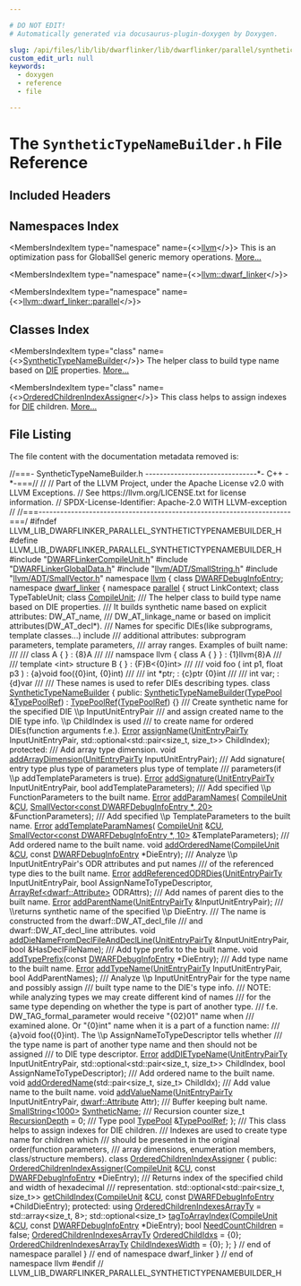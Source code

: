 ```yaml
---

# DO NOT EDIT!
# Automatically generated via docusaurus-plugin-doxygen by Doxygen.

slug: /api/files/lib/lib/dwarflinker/lib/dwarflinker/parallel/synthetictypenamebuilder-h
custom_edit_url: null
keywords:
  - doxygen
  - reference
  - file

---
```





# The `SyntheticTypeNameBuilder.h` File Reference

<DoxygenPage pluginConfig={pluginConfig}>



## Included Headers

<IncludesList>
<IncludesListItem
  filePath="DWARFLinkerCompileUnit.h"
  permalink="/docs/api/files/lib/lib/dwarflinker/lib/dwarflinker/parallel/dwarflinkercompileunit-h"
  isLocal="true" />
<IncludesListItem
  filePath="DWARFLinkerGlobalData.h"
  permalink="/docs/api/files/lib/lib/dwarflinker/lib/dwarflinker/parallel/dwarflinkerglobaldata-h"
  isLocal="true" />
<IncludesListItem
  filePath="llvm/ADT/SmallString.h"
  permalink="/docs/api/files/include/include/llvm/include/llvm/adt/smallstring-h"
  isLocal="true" />
<IncludesListItem
  filePath="llvm/ADT/SmallVector.h"
  permalink="/docs/api/files/include/include/llvm/include/llvm/adt/smallvector-h"
  isLocal="true" />
</IncludesList>

## Namespaces Index

<MembersIndex>

<MembersIndexItem
  type="namespace"
  name={<><a href="/docs/api/namespaces/llvm">llvm</a></>}>
This is an optimization pass for GlobalISel generic memory operations. <a href="/docs/api/namespaces/llvm/#details">More...</a>
</MembersIndexItem>

<MembersIndexItem
  type="namespace"
  name={<><a href="/docs/api/namespaces/llvm/dwarf-linker">llvm::dwarf_linker</a></>}>
</MembersIndexItem>

<MembersIndexItem
  type="namespace"
  name={<><a href="/docs/api/namespaces/llvm/dwarf-linker/parallel">llvm::dwarf_linker::parallel</a></>}>
</MembersIndexItem>

</MembersIndex>

## Classes Index

<MembersIndex>

<MembersIndexItem
  type="class"
  name={<><a href="/docs/api/classes/llvm/dwarf-linker/parallel/synthetictypenamebuilder">SyntheticTypeNameBuilder</a></>}>
The helper class to build type name based on <a href="/docs/api/classes/llvm/die">DIE</a> properties. <a href="/docs/api/classes/llvm/dwarf-linker/parallel/synthetictypenamebuilder/#details">More...</a>
</MembersIndexItem>

<MembersIndexItem
  type="class"
  name={<><a href="/docs/api/classes/llvm/dwarf-linker/parallel/orderedchildrenindexassigner">OrderedChildrenIndexAssigner</a></>}>
This class helps to assign indexes for <a href="/docs/api/classes/llvm/die">DIE</a> children. <a href="/docs/api/classes/llvm/dwarf-linker/parallel/orderedchildrenindexassigner/#details">More...</a>
</MembersIndexItem>

</MembersIndex>


## File Listing

The file content with the documentation metadata removed is:

<ProgramListing>

<Link id="l00001" /><CodeLine lineNumber="1"><Highlight kind="comment">//===- SyntheticTypeNameBuilder.h -------------------------------&#42;- C++ -&#42;-===//</Highlight><Highlight kind="normal"></Highlight></CodeLine>
<Link id="l00002" /><CodeLine lineNumber="2"><Highlight kind="normal"></Highlight><Highlight kind="comment">//</Highlight><Highlight kind="normal"></Highlight></CodeLine>
<Link id="l00003" /><CodeLine lineNumber="3"><Highlight kind="normal"></Highlight><Highlight kind="comment">// Part of the LLVM Project, under the Apache License v2.0 with LLVM Exceptions.</Highlight><Highlight kind="normal"></Highlight></CodeLine>
<Link id="l00004" /><CodeLine lineNumber="4"><Highlight kind="normal"></Highlight><Highlight kind="comment">// See https://llvm.org/LICENSE.txt for license information.</Highlight><Highlight kind="normal"></Highlight></CodeLine>
<Link id="l00005" /><CodeLine lineNumber="5"><Highlight kind="normal"></Highlight><Highlight kind="comment">// SPDX-License-Identifier: Apache-2.0 WITH LLVM-exception</Highlight><Highlight kind="normal"></Highlight></CodeLine>
<Link id="l00006" /><CodeLine lineNumber="6"><Highlight kind="normal"></Highlight><Highlight kind="comment">//</Highlight><Highlight kind="normal"></Highlight></CodeLine>
<Link id="l00007" /><CodeLine lineNumber="7"><Highlight kind="normal"></Highlight><Highlight kind="comment">//===----------------------------------------------------------------------===/</Highlight><Highlight kind="normal"></Highlight></CodeLine>
<Link id="l00008" /><CodeLine lineNumber="8"><Highlight kind="normal"></Highlight></CodeLine>
<Link id="l00009" /><CodeLine lineNumber="9"><Highlight kind="normal"></Highlight><Highlight kind="preprocessor">#ifndef LLVM&#95;LIB&#95;DWARFLINKER&#95;PARALLEL&#95;SYNTHETICTYPENAMEBUILDER&#95;H</Highlight><Highlight kind="normal"></Highlight></CodeLine>
<Link id="l00010" /><CodeLine lineNumber="10"><Highlight kind="normal"></Highlight><Highlight kind="preprocessor">#define LLVM&#95;LIB&#95;DWARFLINKER&#95;PARALLEL&#95;SYNTHETICTYPENAMEBUILDER&#95;H</Highlight><Highlight kind="normal"></Highlight></CodeLine>
<Link id="l00011" /><CodeLine lineNumber="11"><Highlight kind="normal"></Highlight></CodeLine>
<Link id="l00012" /><CodeLine lineNumber="12"><Highlight kind="normal"></Highlight><Highlight kind="preprocessor">#include &quot;<a href="/docs/api/files/lib/lib/dwarflinker/lib/dwarflinker/parallel/dwarflinkercompileunit-h">DWARFLinkerCompileUnit.h</a>&quot;</Highlight><Highlight kind="normal"></Highlight></CodeLine>
<Link id="l00013" /><CodeLine lineNumber="13"><Highlight kind="normal"></Highlight><Highlight kind="preprocessor">#include &quot;<a href="/docs/api/files/lib/lib/dwarflinker/lib/dwarflinker/parallel/dwarflinkerglobaldata-h">DWARFLinkerGlobalData.h</a>&quot;</Highlight><Highlight kind="normal"></Highlight></CodeLine>
<Link id="l00014" /><CodeLine lineNumber="14"><Highlight kind="normal"></Highlight><Highlight kind="preprocessor">#include &quot;<a href="/docs/api/files/include/include/llvm/include/llvm/adt/smallstring-h">llvm/ADT/SmallString.h</a>&quot;</Highlight><Highlight kind="normal"></Highlight></CodeLine>
<Link id="l00015" /><CodeLine lineNumber="15"><Highlight kind="normal"></Highlight><Highlight kind="preprocessor">#include &quot;<a href="/docs/api/files/include/include/llvm/include/llvm/adt/smallvector-h">llvm/ADT/SmallVector.h</a>&quot;</Highlight><Highlight kind="normal"></Highlight></CodeLine>
<Link id="l00016" /><CodeLine lineNumber="16"><Highlight kind="normal"></Highlight></CodeLine>
<Link id="l00017" /><CodeLine lineNumber="17"><Highlight kind="normal"></Highlight><Highlight kind="keyword">namespace </Highlight><Highlight kind="normal"><a href="/docs/api/namespaces/llvm">llvm</a> &#123;</Highlight></CodeLine>
<Link id="l00018" /><CodeLine lineNumber="18"><Highlight kind="normal"></Highlight><Highlight kind="keyword">class </Highlight><Highlight kind="normal"><a href="/docs/api/classes/llvm/dwarfdebuginfoentry">DWARFDebugInfoEntry</a>;</Highlight></CodeLine>
<Link id="l00019" /><CodeLine lineNumber="19"><Highlight kind="normal"></Highlight></CodeLine>
<Link id="l00020" /><CodeLine lineNumber="20"><Highlight kind="normal"></Highlight><Highlight kind="keyword">namespace </Highlight><Highlight kind="normal"><a href="/docs/api/namespaces/llvm/dwarf-linker">dwarf&#95;linker</a> &#123;</Highlight></CodeLine>
<Link id="l00021" /><CodeLine lineNumber="21"><Highlight kind="normal"></Highlight><Highlight kind="keyword">namespace </Highlight><Highlight kind="normal"><a href="/docs/api/namespaces/llvm/dwarf-linker/parallel">parallel</a> &#123;</Highlight></CodeLine>
<Link id="l00022" /><CodeLine lineNumber="22"><Highlight kind="normal"></Highlight><Highlight kind="keyword">struct </Highlight><Highlight kind="normal">LinkContext;</Highlight></CodeLine>
<Link id="l00023" /><CodeLine lineNumber="23"><Highlight kind="normal"></Highlight><Highlight kind="keyword">class </Highlight><Highlight kind="normal">TypeTableUnit;</Highlight></CodeLine>
<Link id="l00024" /><CodeLine lineNumber="24"><Highlight kind="normal"></Highlight><Highlight kind="keyword">class </Highlight><Highlight kind="normal"><a href="/docs/api/classes/llvm/dwarf-linker/parallel/compileunit">CompileUnit</a>;</Highlight></CodeLine>
<Link id="l00025" /><CodeLine lineNumber="25"><Highlight kind="normal"></Highlight><Highlight kind="comment"></Highlight></CodeLine>
<Link id="l00026" /><CodeLine lineNumber="26"><Highlight kind="comment">/// The helper class to build type name based on DIE properties.</Highlight></CodeLine>
<Link id="l00027" /><CodeLine lineNumber="27"><Highlight kind="comment">/// It builds synthetic name based on explicit attributes: DW&#95;AT&#95;name,</Highlight></CodeLine>
<Link id="l00028" /><CodeLine lineNumber="28"><Highlight kind="comment">/// DW&#95;AT&#95;linkage&#95;name or based on implicit attributes(DW&#95;AT&#95;decl&#42;).</Highlight></CodeLine>
<Link id="l00029" /><CodeLine lineNumber="29"><Highlight kind="comment">/// Names for specific DIEs(like subprograms, template classes...) include</Highlight></CodeLine>
<Link id="l00030" /><CodeLine lineNumber="30"><Highlight kind="comment">/// additional attributes: subprogram parameters, template parameters,</Highlight></CodeLine>
<Link id="l00031" /><CodeLine lineNumber="31"><Highlight kind="comment">/// array ranges. Examples of built name:</Highlight></CodeLine>
<Link id="l00032" /><CodeLine lineNumber="32"><Highlight kind="comment">///</Highlight></CodeLine>
<Link id="l00033" /><CodeLine lineNumber="33"><Highlight kind="comment">/// class A &#123;  &#125;                    : &#123;8&#125;A</Highlight></CodeLine>
<Link id="l00034" /><CodeLine lineNumber="34"><Highlight kind="comment">///</Highlight></CodeLine>
<Link id="l00035" /><CodeLine lineNumber="35"><Highlight kind="comment">/// namspace llvm &#123; class A &#123;  &#125; &#125;  : &#123;1&#125;llvm&#123;8&#125;A</Highlight></CodeLine>
<Link id="l00036" /><CodeLine lineNumber="36"><Highlight kind="comment">///</Highlight></CodeLine>
<Link id="l00037" /><CodeLine lineNumber="37"><Highlight kind="comment">/// template &lt;int&gt; structure B &#123; &#125;  : &#123;F&#125;B&lt;&#123;0&#125;int&gt;</Highlight></CodeLine>
<Link id="l00038" /><CodeLine lineNumber="38"><Highlight kind="comment">///</Highlight></CodeLine>
<Link id="l00039" /><CodeLine lineNumber="39"><Highlight kind="comment">/// void foo ( int p1, float p3 )   : &#123;a&#125;void foo(&#123;0&#125;int, &#123;0&#125;int)</Highlight></CodeLine>
<Link id="l00040" /><CodeLine lineNumber="40"><Highlight kind="comment">///</Highlight></CodeLine>
<Link id="l00041" /><CodeLine lineNumber="41"><Highlight kind="comment">/// int &#42;ptr;                       : &#123;c&#125;ptr &#123;0&#125;int</Highlight></CodeLine>
<Link id="l00042" /><CodeLine lineNumber="42"><Highlight kind="comment">///</Highlight></CodeLine>
<Link id="l00043" /><CodeLine lineNumber="43"><Highlight kind="comment">/// int var;                        : &#123;d&#125;var</Highlight></CodeLine>
<Link id="l00044" /><CodeLine lineNumber="44"><Highlight kind="comment">///</Highlight></CodeLine>
<Link id="l00045" /><CodeLine lineNumber="45"><Highlight kind="comment">/// These names is used to refer DIEs describing types.</Highlight><Highlight kind="normal"></Highlight></CodeLine>
<Link id="l00046" /><CodeLine lineNumber="46" lineLink="/docs/api/classes/llvm/dwarf-linker/parallel/synthetictypenamebuilder"><Highlight kind="normal"></Highlight><Highlight kind="keyword">class </Highlight><Highlight kind="normal"><a href="/docs/api/classes/llvm/dwarf-linker/parallel/synthetictypenamebuilder/#ae3ed13db9bc68f498cef6781d0c56f76">SyntheticTypeNameBuilder</a> &#123;</Highlight></CodeLine>
<Link id="l00047" /><CodeLine lineNumber="47"><Highlight kind="normal"></Highlight><Highlight kind="keyword">public</Highlight><Highlight kind="normal">:</Highlight></CodeLine>
<Link id="l00048" /><CodeLine lineNumber="48" lineLink="/docs/api/classes/llvm/dwarf-linker/parallel/synthetictypenamebuilder/#ae3ed13db9bc68f498cef6781d0c56f76"><Highlight kind="normal">  <a href="/docs/api/classes/llvm/dwarf-linker/parallel/synthetictypenamebuilder/#ae3ed13db9bc68f498cef6781d0c56f76">SyntheticTypeNameBuilder</a>(<a href="/docs/api/classes/llvm/dwarf-linker/parallel/typepool">TypePool</a> &amp;<a href="/docs/api/classes/llvm/dwarf-linker/parallel/synthetictypenamebuilder/#a64b89caefc9c557f7d6e6b89657a6e04">TypePoolRef</a>) : <a href="/docs/api/classes/llvm/dwarf-linker/parallel/synthetictypenamebuilder/#a64b89caefc9c557f7d6e6b89657a6e04">TypePoolRef</a>(<a href="/docs/api/classes/llvm/dwarf-linker/parallel/synthetictypenamebuilder/#a64b89caefc9c557f7d6e6b89657a6e04">TypePoolRef</a>) &#123;&#125;</Highlight></CodeLine>
<Link id="l00049" /><CodeLine lineNumber="49"><Highlight kind="normal"></Highlight><Highlight kind="comment"></Highlight></CodeLine>
<Link id="l00050" /><CodeLine lineNumber="50"><Highlight kind="comment">  /// Create synthetic name for the specified DIE \\p InputUnitEntryPair</Highlight></CodeLine>
<Link id="l00051" /><CodeLine lineNumber="51"><Highlight kind="comment">  /// and assign created name to the DIE type info. \\p ChildIndex is used</Highlight></CodeLine>
<Link id="l00052" /><CodeLine lineNumber="52"><Highlight kind="comment">  /// to create name for ordered DIEs(function arguments f.e.).</Highlight><Highlight kind="normal"></Highlight></CodeLine>
<Link id="l00053" /><CodeLine lineNumber="53"><Highlight kind="normal">  <a href="/docs/api/classes/llvm/error">Error</a> <a href="/docs/api/classes/llvm/dwarf-linker/parallel/synthetictypenamebuilder/#ac007678ea81a8e5ab91596fb0825513c">assignName</a>(<a href="/docs/api/structs/llvm/dwarf-linker/parallel/unitentrypairty">UnitEntryPairTy</a> InputUnitEntryPair,</Highlight></CodeLine>
<Link id="l00054" /><CodeLine lineNumber="54"><Highlight kind="normal">                   std::optional&lt;std::pair&lt;size&#95;t, size&#95;t&gt;&gt; ChildIndex);</Highlight></CodeLine>
<Link id="l00055" /><CodeLine lineNumber="55"><Highlight kind="normal"></Highlight></CodeLine>
<Link id="l00056" /><CodeLine lineNumber="56"><Highlight kind="normal"></Highlight><Highlight kind="keyword">protected</Highlight><Highlight kind="normal">:</Highlight><Highlight kind="comment"></Highlight></CodeLine>
<Link id="l00057" /><CodeLine lineNumber="57"><Highlight kind="comment">  /// Add array type dimension.</Highlight><Highlight kind="normal"></Highlight></CodeLine>
<Link id="l00058" /><CodeLine lineNumber="58"><Highlight kind="normal">  </Highlight><Highlight kind="keywordtype">void</Highlight><Highlight kind="normal"> <a href="/docs/api/classes/llvm/dwarf-linker/parallel/synthetictypenamebuilder/#aea3108f6ef726c8e9b0d244f51230050">addArrayDimension</a>(<a href="/docs/api/structs/llvm/dwarf-linker/parallel/unitentrypairty">UnitEntryPairTy</a> InputUnitEntryPair);</Highlight></CodeLine>
<Link id="l00059" /><CodeLine lineNumber="59"><Highlight kind="normal"></Highlight><Highlight kind="comment"></Highlight></CodeLine>
<Link id="l00060" /><CodeLine lineNumber="60"><Highlight kind="comment">  /// Add signature( entry type plus type of parameters plus type of template</Highlight></CodeLine>
<Link id="l00061" /><CodeLine lineNumber="61"><Highlight kind="comment">  /// parameters(if \\p addTemplateParameters is true).</Highlight><Highlight kind="normal"></Highlight></CodeLine>
<Link id="l00062" /><CodeLine lineNumber="62"><Highlight kind="normal">  <a href="/docs/api/classes/llvm/error">Error</a> <a href="/docs/api/classes/llvm/dwarf-linker/parallel/synthetictypenamebuilder/#a3fa9676347c5ae75e905430f8e0897ea">addSignature</a>(<a href="/docs/api/structs/llvm/dwarf-linker/parallel/unitentrypairty">UnitEntryPairTy</a> InputUnitEntryPair,</Highlight></CodeLine>
<Link id="l00063" /><CodeLine lineNumber="63"><Highlight kind="normal">                     </Highlight><Highlight kind="keywordtype">bool</Highlight><Highlight kind="normal"> addTemplateParameters);</Highlight></CodeLine>
<Link id="l00064" /><CodeLine lineNumber="64"><Highlight kind="normal"></Highlight><Highlight kind="comment"></Highlight></CodeLine>
<Link id="l00065" /><CodeLine lineNumber="65"><Highlight kind="comment">  /// Add specified \\p FunctionParameters to the built name.</Highlight><Highlight kind="normal"></Highlight></CodeLine>
<Link id="l00066" /><CodeLine lineNumber="66"><Highlight kind="normal">  <a href="/docs/api/classes/llvm/error">Error</a> <a href="/docs/api/classes/llvm/dwarf-linker/parallel/synthetictypenamebuilder/#a461535e36ca5b8a26e8fb2901a23941d">addParamNames</a>(</Highlight></CodeLine>
<Link id="l00067" /><CodeLine lineNumber="67"><Highlight kind="normal">      <a href="/docs/api/classes/llvm/dwarf-linker/parallel/compileunit">CompileUnit</a> &amp;<a href="/docs/api/namespaces/cu">CU</a>,</Highlight></CodeLine>
<Link id="l00068" /><CodeLine lineNumber="68"><Highlight kind="normal">      <a href="/docs/api/classes/llvm/smallvector">SmallVector&lt;const DWARFDebugInfoEntry &#42;, 20&gt;</a> &amp;FunctionParameters);</Highlight></CodeLine>
<Link id="l00069" /><CodeLine lineNumber="69"><Highlight kind="normal"></Highlight><Highlight kind="comment"></Highlight></CodeLine>
<Link id="l00070" /><CodeLine lineNumber="70"><Highlight kind="comment">  /// Add specified \\p TemplateParameters to the built name.</Highlight><Highlight kind="normal"></Highlight></CodeLine>
<Link id="l00071" /><CodeLine lineNumber="71"><Highlight kind="normal">  <a href="/docs/api/classes/llvm/error">Error</a> <a href="/docs/api/classes/llvm/dwarf-linker/parallel/synthetictypenamebuilder/#a086f090ebea74999eafa96dc69047a67">addTemplateParamNames</a>(</Highlight></CodeLine>
<Link id="l00072" /><CodeLine lineNumber="72"><Highlight kind="normal">      <a href="/docs/api/classes/llvm/dwarf-linker/parallel/compileunit">CompileUnit</a> &amp;<a href="/docs/api/namespaces/cu">CU</a>,</Highlight></CodeLine>
<Link id="l00073" /><CodeLine lineNumber="73"><Highlight kind="normal">      <a href="/docs/api/classes/llvm/smallvector">SmallVector&lt;const DWARFDebugInfoEntry &#42;, 10&gt;</a> &amp;TemplateParameters);</Highlight></CodeLine>
<Link id="l00074" /><CodeLine lineNumber="74"><Highlight kind="normal"></Highlight><Highlight kind="comment"></Highlight></CodeLine>
<Link id="l00075" /><CodeLine lineNumber="75"><Highlight kind="comment">  /// Add ordered name to the built name.</Highlight><Highlight kind="normal"></Highlight></CodeLine>
<Link id="l00076" /><CodeLine lineNumber="76" lineLink="/docs/api/classes/llvm/dwarf-linker/parallel/synthetictypenamebuilder/#a35bafd85c5f3303a3dfe173951bc6b9a"><Highlight kind="normal">  </Highlight><Highlight kind="keywordtype">void</Highlight><Highlight kind="normal"> <a href="/docs/api/classes/llvm/dwarf-linker/parallel/synthetictypenamebuilder/#a35bafd85c5f3303a3dfe173951bc6b9a">addOrderedName</a>(<a href="/docs/api/classes/llvm/dwarf-linker/parallel/compileunit">CompileUnit</a> &amp;<a href="/docs/api/namespaces/cu">CU</a>, </Highlight><Highlight kind="keyword">const</Highlight><Highlight kind="normal"> <a href="/docs/api/classes/llvm/dwarfdebuginfoentry">DWARFDebugInfoEntry</a> &#42;DieEntry);</Highlight></CodeLine>
<Link id="l00077" /><CodeLine lineNumber="77"><Highlight kind="normal"></Highlight><Highlight kind="comment"></Highlight></CodeLine>
<Link id="l00078" /><CodeLine lineNumber="78"><Highlight kind="comment">  /// Analyze \\p InputUnitEntryPair&#39;s ODR attributes and put names</Highlight></CodeLine>
<Link id="l00079" /><CodeLine lineNumber="79"><Highlight kind="comment">  /// of the referenced type dies to the built name.</Highlight><Highlight kind="normal"></Highlight></CodeLine>
<Link id="l00080" /><CodeLine lineNumber="80"><Highlight kind="normal">  <a href="/docs/api/classes/llvm/error">Error</a> <a href="/docs/api/classes/llvm/dwarf-linker/parallel/synthetictypenamebuilder/#a0186dfd0c814155d8e6a9cab1969afdd">addReferencedODRDies</a>(<a href="/docs/api/structs/llvm/dwarf-linker/parallel/unitentrypairty">UnitEntryPairTy</a> InputUnitEntryPair,</Highlight></CodeLine>
<Link id="l00081" /><CodeLine lineNumber="81"><Highlight kind="normal">                             </Highlight><Highlight kind="keywordtype">bool</Highlight><Highlight kind="normal"> AssignNameToTypeDescriptor,</Highlight></CodeLine>
<Link id="l00082" /><CodeLine lineNumber="82"><Highlight kind="normal">                             <a href="/docs/api/classes/llvm/arrayref">ArrayRef&lt;dwarf::Attribute&gt;</a> ODRAttrs);</Highlight></CodeLine>
<Link id="l00083" /><CodeLine lineNumber="83"><Highlight kind="normal"></Highlight><Highlight kind="comment"></Highlight></CodeLine>
<Link id="l00084" /><CodeLine lineNumber="84"><Highlight kind="comment">  /// Add names of parent dies to the built name.</Highlight><Highlight kind="normal"></Highlight></CodeLine>
<Link id="l00085" /><CodeLine lineNumber="85"><Highlight kind="normal">  <a href="/docs/api/classes/llvm/error">Error</a> <a href="/docs/api/classes/llvm/dwarf-linker/parallel/synthetictypenamebuilder/#a1ead8e73f45a8c9a08f8ae11d89cfecb">addParentName</a>(<a href="/docs/api/structs/llvm/dwarf-linker/parallel/unitentrypairty">UnitEntryPairTy</a> &amp;InputUnitEntryPair);</Highlight></CodeLine>
<Link id="l00086" /><CodeLine lineNumber="86"><Highlight kind="normal"></Highlight><Highlight kind="comment"></Highlight></CodeLine>
<Link id="l00087" /><CodeLine lineNumber="87"><Highlight kind="comment">  /// \\returns synthetic name of the specified \\p DieEntry.</Highlight></CodeLine>
<Link id="l00088" /><CodeLine lineNumber="88"><Highlight kind="comment">  /// The name is constructed from the dwarf::DW&#95;AT&#95;decl&#95;file</Highlight></CodeLine>
<Link id="l00089" /><CodeLine lineNumber="89"><Highlight kind="comment">  /// and dwarf::DW&#95;AT&#95;decl&#95;line attributes.</Highlight><Highlight kind="normal"></Highlight></CodeLine>
<Link id="l00090" /><CodeLine lineNumber="90"><Highlight kind="normal">  </Highlight><Highlight kind="keywordtype">void</Highlight><Highlight kind="normal"> <a href="/docs/api/classes/llvm/dwarf-linker/parallel/synthetictypenamebuilder/#a53c9ecdd82532a2231dca73e685f4ae3">addDieNameFromDeclFileAndDeclLine</a>(<a href="/docs/api/structs/llvm/dwarf-linker/parallel/unitentrypairty">UnitEntryPairTy</a> &amp;InputUnitEntryPair,</Highlight></CodeLine>
<Link id="l00091" /><CodeLine lineNumber="91"><Highlight kind="normal">                                         </Highlight><Highlight kind="keywordtype">bool</Highlight><Highlight kind="normal"> &amp;HasDeclFileName);</Highlight></CodeLine>
<Link id="l00092" /><CodeLine lineNumber="92"><Highlight kind="normal"></Highlight><Highlight kind="comment"></Highlight></CodeLine>
<Link id="l00093" /><CodeLine lineNumber="93"><Highlight kind="comment">  /// Add type prefix to the built name.</Highlight><Highlight kind="normal"></Highlight></CodeLine>
<Link id="l00094" /><CodeLine lineNumber="94"><Highlight kind="normal">  </Highlight><Highlight kind="keywordtype">void</Highlight><Highlight kind="normal"> <a href="/docs/api/classes/llvm/dwarf-linker/parallel/synthetictypenamebuilder/#ab4e80bf7b79d77fda1c18134835ee26d">addTypePrefix</a>(</Highlight><Highlight kind="keyword">const</Highlight><Highlight kind="normal"> <a href="/docs/api/classes/llvm/dwarfdebuginfoentry">DWARFDebugInfoEntry</a> &#42;DieEntry);</Highlight></CodeLine>
<Link id="l00095" /><CodeLine lineNumber="95"><Highlight kind="normal"></Highlight><Highlight kind="comment"></Highlight></CodeLine>
<Link id="l00096" /><CodeLine lineNumber="96"><Highlight kind="comment">  /// Add type name to the built name.</Highlight><Highlight kind="normal"></Highlight></CodeLine>
<Link id="l00097" /><CodeLine lineNumber="97"><Highlight kind="normal">  <a href="/docs/api/classes/llvm/error">Error</a> <a href="/docs/api/classes/llvm/dwarf-linker/parallel/synthetictypenamebuilder/#ae03fdc522b86805416485b83c76a27a3">addTypeName</a>(<a href="/docs/api/structs/llvm/dwarf-linker/parallel/unitentrypairty">UnitEntryPairTy</a> InputUnitEntryPair, </Highlight><Highlight kind="keywordtype">bool</Highlight><Highlight kind="normal"> AddParentNames);</Highlight></CodeLine>
<Link id="l00098" /><CodeLine lineNumber="98"><Highlight kind="normal"></Highlight><Highlight kind="comment"></Highlight></CodeLine>
<Link id="l00099" /><CodeLine lineNumber="99"><Highlight kind="comment">  /// Analyze \\p InputUnitEntryPair for the type name and possibly assign</Highlight></CodeLine>
<Link id="l00100" /><CodeLine lineNumber="100"><Highlight kind="comment">  /// built type name to the DIE&#39;s type info.</Highlight></CodeLine>
<Link id="l00101" /><CodeLine lineNumber="101"><Highlight kind="comment">  /// NOTE: while analyzing types we may create different kind of names</Highlight></CodeLine>
<Link id="l00102" /><CodeLine lineNumber="102"><Highlight kind="comment">  /// for the same type depending on whether the type is part of another type.</Highlight></CodeLine>
<Link id="l00103" /><CodeLine lineNumber="103"><Highlight kind="comment">  /// f.e. DW&#95;TAG&#95;formal&#95;parameter would receive &quot;&#123;02&#125;01&quot; name when</Highlight></CodeLine>
<Link id="l00104" /><CodeLine lineNumber="104"><Highlight kind="comment">  /// examined alone. Or &quot;&#123;0&#125;int&quot; name when it is a part of a function name:</Highlight></CodeLine>
<Link id="l00105" /><CodeLine lineNumber="105"><Highlight kind="comment">  /// &#123;a&#125;void foo(&#123;0&#125;int). The \\p AssignNameToTypeDescriptor tells whether</Highlight></CodeLine>
<Link id="l00106" /><CodeLine lineNumber="106"><Highlight kind="comment">  /// the type name is part of another type name and then should not be assigned</Highlight></CodeLine>
<Link id="l00107" /><CodeLine lineNumber="107"><Highlight kind="comment">  /// to DIE type descriptor.</Highlight><Highlight kind="normal"></Highlight></CodeLine>
<Link id="l00108" /><CodeLine lineNumber="108"><Highlight kind="normal">  <a href="/docs/api/classes/llvm/error">Error</a> <a href="/docs/api/classes/llvm/dwarf-linker/parallel/synthetictypenamebuilder/#ac0f5b717fb77c6c02c668e29b9764c9e">addDIETypeName</a>(<a href="/docs/api/structs/llvm/dwarf-linker/parallel/unitentrypairty">UnitEntryPairTy</a> InputUnitEntryPair,</Highlight></CodeLine>
<Link id="l00109" /><CodeLine lineNumber="109"><Highlight kind="normal">                       std::optional&lt;std::pair&lt;size&#95;t, size&#95;t&gt;&gt; ChildIndex,</Highlight></CodeLine>
<Link id="l00110" /><CodeLine lineNumber="110"><Highlight kind="normal">                       </Highlight><Highlight kind="keywordtype">bool</Highlight><Highlight kind="normal"> AssignNameToTypeDescriptor);</Highlight></CodeLine>
<Link id="l00111" /><CodeLine lineNumber="111"><Highlight kind="normal"></Highlight><Highlight kind="comment"></Highlight></CodeLine>
<Link id="l00112" /><CodeLine lineNumber="112"><Highlight kind="comment">  /// Add ordered name to the built name.</Highlight><Highlight kind="normal"></Highlight></CodeLine>
<Link id="l00113" /><CodeLine lineNumber="113"><Highlight kind="normal">  </Highlight><Highlight kind="keywordtype">void</Highlight><Highlight kind="normal"> <a href="/docs/api/classes/llvm/dwarf-linker/parallel/synthetictypenamebuilder/#a35bafd85c5f3303a3dfe173951bc6b9a">addOrderedName</a>(std::pair&lt;size&#95;t, size&#95;t&gt; ChildIdx);</Highlight></CodeLine>
<Link id="l00114" /><CodeLine lineNumber="114"><Highlight kind="normal"></Highlight><Highlight kind="comment"></Highlight></CodeLine>
<Link id="l00115" /><CodeLine lineNumber="115"><Highlight kind="comment">  /// Add value name to the built name.</Highlight><Highlight kind="normal"></Highlight></CodeLine>
<Link id="l00116" /><CodeLine lineNumber="116"><Highlight kind="normal">  </Highlight><Highlight kind="keywordtype">void</Highlight><Highlight kind="normal"> <a href="/docs/api/classes/llvm/dwarf-linker/parallel/synthetictypenamebuilder/#aeee2046e220e7591b37234b1e818f2d6">addValueName</a>(<a href="/docs/api/structs/llvm/dwarf-linker/parallel/unitentrypairty">UnitEntryPairTy</a> InputUnitEntryPair, <a href="/docs/api/namespaces/llvm/dwarf/#a1424c28b6a65587442fbd9d87726c2c7">dwarf::Attribute</a> Attr);</Highlight></CodeLine>
<Link id="l00117" /><CodeLine lineNumber="117"><Highlight kind="normal"></Highlight><Highlight kind="comment"></Highlight></CodeLine>
<Link id="l00118" /><CodeLine lineNumber="118"><Highlight kind="comment">  /// Buffer keeping bult name.</Highlight><Highlight kind="normal"></Highlight></CodeLine>
<Link id="l00119" /><CodeLine lineNumber="119" lineLink="/docs/api/classes/llvm/dwarf-linker/parallel/synthetictypenamebuilder/#ab60e80384471b338195888b7933df892"><Highlight kind="normal">  <a href="/docs/api/classes/llvm/smallstring">SmallString&lt;1000&gt;</a> <a href="/docs/api/classes/llvm/dwarf-linker/parallel/synthetictypenamebuilder/#ab60e80384471b338195888b7933df892">SyntheticName</a>;</Highlight></CodeLine>
<Link id="l00120" /><CodeLine lineNumber="120"><Highlight kind="normal"></Highlight><Highlight kind="comment"></Highlight></CodeLine>
<Link id="l00121" /><CodeLine lineNumber="121"><Highlight kind="comment">  /// Recursion counter</Highlight><Highlight kind="normal"></Highlight></CodeLine>
<Link id="l00122" /><CodeLine lineNumber="122" lineLink="/docs/api/classes/llvm/dwarf-linker/parallel/synthetictypenamebuilder/#a852cdc3d7fa3fb3e04248ee28c78d6cf"><Highlight kind="normal">  </Highlight><Highlight kind="keywordtype">size&#95;t</Highlight><Highlight kind="normal"> <a href="/docs/api/classes/llvm/dwarf-linker/parallel/synthetictypenamebuilder/#a852cdc3d7fa3fb3e04248ee28c78d6cf">RecursionDepth</a> = 0;</Highlight></CodeLine>
<Link id="l00123" /><CodeLine lineNumber="123"><Highlight kind="normal"></Highlight><Highlight kind="comment"></Highlight></CodeLine>
<Link id="l00124" /><CodeLine lineNumber="124"><Highlight kind="comment">  /// Type pool</Highlight><Highlight kind="normal"></Highlight></CodeLine>
<Link id="l00125" /><CodeLine lineNumber="125" lineLink="/docs/api/classes/llvm/dwarf-linker/parallel/synthetictypenamebuilder/#a64b89caefc9c557f7d6e6b89657a6e04"><Highlight kind="normal">  <a href="/docs/api/classes/llvm/dwarf-linker/parallel/typepool">TypePool</a> &amp;<a href="/docs/api/classes/llvm/dwarf-linker/parallel/synthetictypenamebuilder/#a64b89caefc9c557f7d6e6b89657a6e04">TypePoolRef</a>;</Highlight></CodeLine>
<Link id="l00126" /><CodeLine lineNumber="126"><Highlight kind="normal">&#125;;</Highlight></CodeLine>
<Link id="l00127" /><CodeLine lineNumber="127"><Highlight kind="normal"></Highlight><Highlight kind="comment"></Highlight></CodeLine>
<Link id="l00128" /><CodeLine lineNumber="128"><Highlight kind="comment">/// This class helps to assign indexes for DIE children.</Highlight></CodeLine>
<Link id="l00129" /><CodeLine lineNumber="129"><Highlight kind="comment">/// Indexes are used to create type name for children which</Highlight></CodeLine>
<Link id="l00130" /><CodeLine lineNumber="130"><Highlight kind="comment">/// should be presented in the original order(function parameters,</Highlight></CodeLine>
<Link id="l00131" /><CodeLine lineNumber="131"><Highlight kind="comment">/// array dimensions, enumeration members, class/structure members).</Highlight><Highlight kind="normal"></Highlight></CodeLine>
<Link id="l00132" /><CodeLine lineNumber="132" lineLink="/docs/api/classes/llvm/dwarf-linker/parallel/orderedchildrenindexassigner"><Highlight kind="normal"></Highlight><Highlight kind="keyword">class </Highlight><Highlight kind="normal"><a href="/docs/api/classes/llvm/dwarf-linker/parallel/orderedchildrenindexassigner/#a35a7e49f4e117e826cc996123028fd4a">OrderedChildrenIndexAssigner</a> &#123;</Highlight></CodeLine>
<Link id="l00133" /><CodeLine lineNumber="133"><Highlight kind="normal"></Highlight><Highlight kind="keyword">public</Highlight><Highlight kind="normal">:</Highlight></CodeLine>
<Link id="l00134" /><CodeLine lineNumber="134"><Highlight kind="normal">  <a href="/docs/api/classes/llvm/dwarf-linker/parallel/orderedchildrenindexassigner/#a35a7e49f4e117e826cc996123028fd4a">OrderedChildrenIndexAssigner</a>(<a href="/docs/api/classes/llvm/dwarf-linker/parallel/compileunit">CompileUnit</a> &amp;<a href="/docs/api/namespaces/cu">CU</a>,</Highlight></CodeLine>
<Link id="l00135" /><CodeLine lineNumber="135"><Highlight kind="normal">                               </Highlight><Highlight kind="keyword">const</Highlight><Highlight kind="normal"> <a href="/docs/api/classes/llvm/dwarfdebuginfoentry">DWARFDebugInfoEntry</a> &#42;DieEntry);</Highlight></CodeLine>
<Link id="l00136" /><CodeLine lineNumber="136"><Highlight kind="normal"></Highlight><Highlight kind="comment"></Highlight></CodeLine>
<Link id="l00137" /><CodeLine lineNumber="137"><Highlight kind="comment">  /// Returns index of the specified child and width of hexadecimal</Highlight></CodeLine>
<Link id="l00138" /><CodeLine lineNumber="138"><Highlight kind="comment">  /// representation.</Highlight><Highlight kind="normal"></Highlight></CodeLine>
<Link id="l00139" /><CodeLine lineNumber="139"><Highlight kind="normal">  std::optional&lt;std::pair&lt;size&#95;t, size&#95;t&gt;&gt;</Highlight></CodeLine>
<Link id="l00140" /><CodeLine lineNumber="140"><Highlight kind="normal">  <a href="/docs/api/classes/llvm/dwarf-linker/parallel/orderedchildrenindexassigner/#aa2a32e394e2b3d454b598314fe152524">getChildIndex</a>(<a href="/docs/api/classes/llvm/dwarf-linker/parallel/compileunit">CompileUnit</a> &amp;<a href="/docs/api/namespaces/cu">CU</a>, </Highlight><Highlight kind="keyword">const</Highlight><Highlight kind="normal"> <a href="/docs/api/classes/llvm/dwarfdebuginfoentry">DWARFDebugInfoEntry</a> &#42;ChildDieEntry);</Highlight></CodeLine>
<Link id="l00141" /><CodeLine lineNumber="141"><Highlight kind="normal"></Highlight></CodeLine>
<Link id="l00142" /><CodeLine lineNumber="142"><Highlight kind="normal"></Highlight><Highlight kind="keyword">protected</Highlight><Highlight kind="normal">:</Highlight></CodeLine>
<Link id="l00143" /><CodeLine lineNumber="143" lineLink="/docs/api/classes/llvm/dwarf-linker/parallel/orderedchildrenindexassigner/#ab1f946bf0a1a7feb1321a93d6d6d9481"><Highlight kind="normal">  </Highlight><Highlight kind="keyword">using </Highlight><Highlight kind="normal"><a href="/docs/api/classes/llvm/dwarf-linker/parallel/orderedchildrenindexassigner/#ab1f946bf0a1a7feb1321a93d6d6d9481">OrderedChildrenIndexesArrayTy</a> = std::array&lt;size&#95;t, 8&gt;;</Highlight></CodeLine>
<Link id="l00144" /><CodeLine lineNumber="144"><Highlight kind="normal"></Highlight></CodeLine>
<Link id="l00145" /><CodeLine lineNumber="145"><Highlight kind="normal">  std::optional&lt;size&#95;t&gt; <a href="/docs/api/classes/llvm/dwarf-linker/parallel/orderedchildrenindexassigner/#a7c77e7d7880dad995ec6ff60f6630710">tagToArrayIndex</a>(<a href="/docs/api/classes/llvm/dwarf-linker/parallel/compileunit">CompileUnit</a> &amp;<a href="/docs/api/namespaces/cu">CU</a>,</Highlight></CodeLine>
<Link id="l00146" /><CodeLine lineNumber="146"><Highlight kind="normal">                                        </Highlight><Highlight kind="keyword">const</Highlight><Highlight kind="normal"> <a href="/docs/api/classes/llvm/dwarfdebuginfoentry">DWARFDebugInfoEntry</a> &#42;DieEntry);</Highlight></CodeLine>
<Link id="l00147" /><CodeLine lineNumber="147"><Highlight kind="normal"></Highlight></CodeLine>
<Link id="l00148" /><CodeLine lineNumber="148" lineLink="/docs/api/classes/llvm/dwarf-linker/parallel/orderedchildrenindexassigner/#a7b9ff14bd99ede19ebc1c5bc5c94f467"><Highlight kind="normal">  </Highlight><Highlight kind="keywordtype">bool</Highlight><Highlight kind="normal"> <a href="/docs/api/classes/llvm/dwarf-linker/parallel/orderedchildrenindexassigner/#a7b9ff14bd99ede19ebc1c5bc5c94f467">NeedCountChildren</a> = </Highlight><Highlight kind="keyword">false</Highlight><Highlight kind="normal">;</Highlight></CodeLine>
<Link id="l00149" /><CodeLine lineNumber="149" lineLink="/docs/api/classes/llvm/dwarf-linker/parallel/orderedchildrenindexassigner/#abb9e99d4b7c56a8df5ea73f5d1cd5cf3"><Highlight kind="normal">  <a href="/docs/api/classes/llvm/dwarf-linker/parallel/orderedchildrenindexassigner/#ab1f946bf0a1a7feb1321a93d6d6d9481">OrderedChildrenIndexesArrayTy</a> <a href="/docs/api/classes/llvm/dwarf-linker/parallel/orderedchildrenindexassigner/#abb9e99d4b7c56a8df5ea73f5d1cd5cf3">OrderedChildIdxs</a> = &#123;0&#125;;</Highlight></CodeLine>
<Link id="l00150" /><CodeLine lineNumber="150" lineLink="/docs/api/classes/llvm/dwarf-linker/parallel/orderedchildrenindexassigner/#a08b575a87e6e06783b292855117ee772"><Highlight kind="normal">  <a href="/docs/api/classes/llvm/dwarf-linker/parallel/orderedchildrenindexassigner/#ab1f946bf0a1a7feb1321a93d6d6d9481">OrderedChildrenIndexesArrayTy</a> <a href="/docs/api/classes/llvm/dwarf-linker/parallel/orderedchildrenindexassigner/#a08b575a87e6e06783b292855117ee772">ChildIndexesWidth</a> = &#123;0&#125;;</Highlight></CodeLine>
<Link id="l00151" /><CodeLine lineNumber="151"><Highlight kind="normal">&#125;;</Highlight></CodeLine>
<Link id="l00152" /><CodeLine lineNumber="152"><Highlight kind="normal"></Highlight></CodeLine>
<Link id="l00153" /><CodeLine lineNumber="153"><Highlight kind="normal">&#125; </Highlight><Highlight kind="comment">// end of namespace parallel</Highlight><Highlight kind="normal"></Highlight></CodeLine>
<Link id="l00154" /><CodeLine lineNumber="154"><Highlight kind="normal">&#125; </Highlight><Highlight kind="comment">// end of namespace dwarf&#95;linker</Highlight><Highlight kind="normal"></Highlight></CodeLine>
<Link id="l00155" /><CodeLine lineNumber="155"><Highlight kind="normal">&#125; </Highlight><Highlight kind="comment">// end of namespace llvm</Highlight><Highlight kind="normal"></Highlight></CodeLine>
<Link id="l00156" /><CodeLine lineNumber="156"><Highlight kind="normal"></Highlight></CodeLine>
<Link id="l00157" /><CodeLine lineNumber="157"><Highlight kind="normal"></Highlight><Highlight kind="preprocessor">#endif </Highlight><Highlight kind="comment">// LLVM&#95;LIB&#95;DWARFLINKER&#95;PARALLEL&#95;SYNTHETICTYPENAMEBUILDER&#95;H</Highlight><Highlight kind="normal"></Highlight></CodeLine>

</ProgramListing>

</DoxygenPage>
